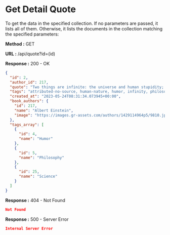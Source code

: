 
# Get Detail Quote

To get the data in the specified collection. If no parameters are passed, it lists all of them.
Otherwise, it lists the documents in the collection matching the specified parameters:

**Method :** <Badge variant="success">GET</Badge>

**URL :** <Badge variant="dark">/api/quote?id=(id)</Badge>

**Response :** <BadgeOutline variant="success">200 - OK</BadgeOutline>

```json
{
  "id": 2,
  "author_id": 217,
  "quote": "Two things are infinite: the universe and human stupidity; and I'm not sure about the universe.",
  "tags": "attributed-no-source, human-nature, humor, infinity, philosophy, science, stupidity, universe,",
  "created_at": "2023-05-24T08:31:34.073945+00:00",
  "book_authors": {
    "id": 217,
    "name": "Albert Einstein",
    "image": "https://images.gr-assets.com/authors/1429114964p5/9810.jpg"
  },
  "tags_array": [
    {
      "id": 4,
      "name": "Humor"
    },
    {
      "id": 5,
      "name": "Philosophy"
    },
    {
      "id": 25,
      "name": "Science"
    }
  ]
}
```

**Response :** <BadgeOutline variant="warning">404 - Not Found</BadgeOutline>

```json
Not Found
```

**Response :** <BadgeOutline variant="danger">500 - Server Error</BadgeOutline>

```json
Internal Server Error
```
